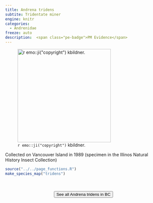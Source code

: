 ```yaml
---
title: Andrena tridens
subtite: Tridentate miner
engine: knitr
categories:
  - Andrenidae
freeze: auto
description:  <span class="pe-badge">PM Evidence</span>
---
```

![`r emo::ji("copyright")` kbildner.](https://inaturalist-open-data.s3.amazonaws.com/photos/266683986/medium.jpeg){height=300}

Collected on Vancouver Island in 1989 (specimen in the Illinos Natural History Insect Collection)



```r
source("../../page_functions.R")
make_species_map("tridens")
```
<br><br>
<center>


<a href="https://inaturalist.ca/observations?place_id=any&subview=map&taxon_id=198960"><button type="button" class="btn btn-secondary">See all Andrena tridens in BC <i class="fa-solid fa-arrow-up-right-from-square"></i> </button></a>
</center>
